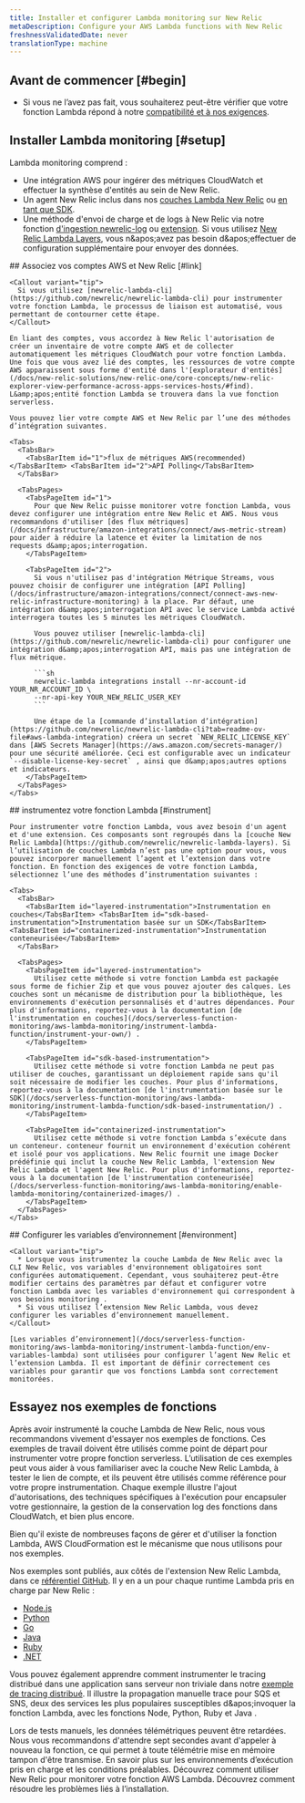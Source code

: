 ```yaml
---
title: Installer et configurer Lambda monitoring sur New Relic
metaDescription: Configure your AWS Lambda functions with New Relic
freshnessValidatedDate: never
translationType: machine
---
```


## Avant de commencer [#begin]

* Si vous ne l’avez pas fait, vous souhaiterez peut-être vérifier que votre fonction Lambda répond à notre [compatibilité et à nos exigences](/docs/serverless-function-monitoring/aws-lambda-monitoring/instrument-lambda-function/compatibility-requirement-lambda-monitoring).

## Installer Lambda monitoring [#setup]

Lambda monitoring comprend :

* Une intégration AWS pour ingérer des métriques CloudWatch et effectuer la synthèse d'entités au sein de New Relic.
* Un agent New Relic inclus dans nos [couches Lambda New Relic](https://github.com/newrelic/newrelic-lambda-layers) ou [en tant que SDK](/docs/serverless-function-monitoring/aws-lambda-monitoring/instrument-lambda-function/sdk-based-instrumentation).
* Une méthode d'envoi de charge et de logs à New Relic via notre fonction [d'ingestion newrelic-log](https://github.com/newrelic/aws-log-ingestion) ou [extension](https://github.com/newrelic/newrelic-lambda-extension). Si vous utilisez [New Relic Lambda Layers](https://github.com/newrelic/newrelic-lambda-layers), vous n&amp;apos;avez pas besoin d&amp;apos;effectuer de configuration supplémentaire pour envoyer des données.

<Steps>
  <Step>
    ## Associez vos comptes AWS et New Relic [#link]

    <Callout variant="tip">
      Si vous utilisez [newrelic-lambda-cli](https://github.com/newrelic/newrelic-lambda-cli) pour instrumenter votre fonction Lambda, le processus de liaison est automatisé, vous permettant de contourner cette étape.
    </Callout>

    En liant des comptes, vous accordez à New Relic l'autorisation de créer un inventaire de votre compte AWS et de collecter automatiquement les métriques CloudWatch pour votre fonction Lambda. Une fois que vous avez lié des comptes, les ressources de votre compte AWS apparaissent sous forme d'entité dans l'[explorateur d'entités](/docs/new-relic-solutions/new-relic-one/core-concepts/new-relic-explorer-view-performance-across-apps-services-hosts/#find). L&amp;apos;entité fonction Lambda se trouvera dans la vue fonction serverless.

    Vous pouvez lier votre compte AWS et New Relic par l’une des méthodes d’intégration suivantes.

    <Tabs>
      <TabsBar>
        <TabsBarItem id="1">flux de métriques AWS(recommended)</TabsBarItem> <TabsBarItem id="2">API Polling</TabsBarItem>
      </TabsBar>

      <TabsPages>
        <TabsPageItem id="1">
          Pour que New Relic puisse monitorer votre fonction Lambda, vous devez configurer une intégration entre New Relic et AWS. Nous vous recommandons d'utiliser [des flux métriques](/docs/infrastructure/amazon-integrations/connect/aws-metric-stream) pour aider à réduire la latence et éviter la limitation de nos requests d&amp;apos;interrogation.
        </TabsPageItem>

        <TabsPageItem id="2">
          Si vous n'utilisez pas d'intégration Métrique Streams, vous pouvez choisir de configurer une intégration [API Polling](/docs/infrastructure/amazon-integrations/connect/connect-aws-new-relic-infrastructure-monitoring) à la place. Par défaut, une intégration d&amp;apos;interrogation API avec le service Lambda activé interrogera toutes les 5 minutes les métriques CloudWatch.

          Vous pouvez utiliser [newrelic-lambda-cli](https://github.com/newrelic/newrelic-lambda-cli) pour configurer une intégration d&amp;apos;interrogation API, mais pas une intégration de flux métrique.

          ```sh
          newrelic-lambda integrations install --nr-account-id YOUR_NR_ACCOUNT_ID \
          --nr-api-key YOUR_NEW_RELIC_USER_KEY
          ```

          Une étape de la [commande d’installation d’intégration](https://github.com/newrelic/newrelic-lambda-cli?tab=readme-ov-file#aws-lambda-integration) créera un secret `NEW_RELIC_LICENSE_KEY` dans [AWS Secrets Manager](https://aws.amazon.com/secrets-manager/) pour une sécurité améliorée. Ceci est configurable avec un indicateur `--disable-license-key-secret` , ainsi que d&amp;apos;autres options et indicateurs.
        </TabsPageItem>
      </TabsPages>
    </Tabs>
  </Step>

  <Step>
    ## instrumentez votre fonction Lambda [#instrument]

    Pour instrumenter votre fonction Lambda, vous avez besoin d'un agent et d'une extension. Ces composants sont regroupés dans la [couche New Relic Lambda](https://github.com/newrelic/newrelic-lambda-layers). Si l’utilisation de couches Lambda n’est pas une option pour vous, vous pouvez incorporer manuellement l’agent et l’extension dans votre fonction. En fonction des exigences de votre fonction Lambda, sélectionnez l’une des méthodes d’instrumentation suivantes :

    <Tabs>
      <TabsBar>
        <TabsBarItem id="layered-instrumentation">Instrumentation en couches</TabsBarItem> <TabsBarItem id="sdk-based-instrumentation">Instrumentation basée sur un SDK</TabsBarItem> <TabsBarItem id="containerized-instrumentation">Instrumentation conteneurisée</TabsBarItem>
      </TabsBar>

      <TabsPages>
        <TabsPageItem id="layered-instrumentation">
          Utilisez cette méthode si votre fonction Lambda est packagée sous forme de fichier Zip et que vous pouvez ajouter des calques. Les couches sont un mécanisme de distribution pour la bibliothèque, les environnements d'exécution personnalisés et d'autres dépendances. Pour plus d'informations, reportez-vous à la documentation [de l'instrumentation en couches](/docs/serverless-function-monitoring/aws-lambda-monitoring/instrument-lambda-function/instrument-your-own/) .
        </TabsPageItem>

        <TabsPageItem id="sdk-based-instrumentation">
          Utilisez cette méthode si votre fonction Lambda ne peut pas utiliser de couches, garantissant un déploiement rapide sans qu'il soit nécessaire de modifier les couches. Pour plus d'informations, reportez-vous à la documentation [de l'instrumentation basée sur le SDK](/docs/serverless-function-monitoring/aws-lambda-monitoring/instrument-lambda-function/sdk-based-instrumentation/) .
        </TabsPageItem>

        <TabsPageItem id="containerized-instrumentation">
          Utilisez cette méthode si votre fonction Lambda s’exécute dans un conteneur. conteneur fournit un environnement d'exécution cohérent et isolé pour vos applications. New Relic fournit une image Docker prédéfinie qui inclut la couche New Relic Lambda, l'extension New Relic Lambda et l'agent New Relic. Pour plus d'informations, reportez-vous à la documentation [de l'instrumentation conteneurisée](/docs/serverless-function-monitoring/aws-lambda-monitoring/enable-lambda-monitoring/containerized-images/) .
        </TabsPageItem>
      </TabsPages>
    </Tabs>
  </Step>

  <Step>
    ## Configurer les variables d’environnement [#environment]

    <Callout variant="tip">
      * Lorsque vous instrumentez la couche Lambda de New Relic avec la CLI New Relic, vos variables d'environnement obligatoires sont configurées automatiquement. Cependant, vous souhaiterez peut-être modifier certains des paramètres par défaut et configurer votre fonction Lambda avec les variables d'environnement qui correspondent à vos besoins monitoring .
      * Si vous utilisez l’extension New Relic Lambda, vous devez configurer les variables d’environnement manuellement.
    </Callout>

    [Les variables d’environnement](/docs/serverless-function-monitoring/aws-lambda-monitoring/instrument-lambda-function/env-variables-lambda) sont utilisées pour configurer l’agent New Relic et l’extension Lambda. Il est important de définir correctement ces variables pour garantir que vos fonctions Lambda sont correctement monitorées.
  </Step>
</Steps>

## Essayez nos exemples de fonctions

Après avoir instrumenté la couche Lambda de New Relic, nous vous recommandons vivement d'essayer nos exemples de fonctions. Ces exemples de travail doivent être utilisés comme point de départ pour instrumenter votre propre fonction serverless. L’utilisation de ces exemples peut vous aider à vous familiariser avec la couche New Relic Lambda, à tester le lien de compte, et ils peuvent être utilisés comme référence pour votre propre instrumentation. Chaque exemple illustre l'ajout d'autorisations, des techniques spécifiques à l'exécution pour encapsuler votre gestionnaire, la gestion de la conservation log des fonctions dans CloudWatch, et bien plus encore.

Bien qu'il existe de nombreuses façons de gérer et d'utiliser la fonction Lambda, AWS CloudFormation est le mécanisme que nous utilisons pour nos exemples.

Nos exemples sont publiés, aux côtés de l'extension New Relic Lambda, dans ce [référentiel GitHub](https://github.com/newrelic/newrelic-lambda-extension). Il y en a un pour chaque runtime Lambda pris en charge par New Relic :

* [Node.js](https://github.com/newrelic/newrelic-lambda-extension/tree/main/examples/sam/node)
* [Python](https://github.com/newrelic/newrelic-lambda-extension/tree/main/examples/sam/python)
* [Go](https://github.com/newrelic/newrelic-lambda-extension/tree/main/examples/sam/go)
* [Java](https://github.com/newrelic/newrelic-lambda-extension/tree/main/examples/sam/java)
* [Ruby](https://github.com/newrelic/newrelic-lambda-extension/tree/main/examples/sam/ruby)
* [.NET](https://github.com/newrelic/newrelic-lambda-extension/tree/main/examples/sam/dotnet)

Vous pouvez également apprendre comment instrumenter le tracing distribué dans une application sans serveur non triviale dans notre [exemple de tracing distribué](https://github.com/newrelic/newrelic-lambda-extension/tree/main/examples/sam/distributedtracing). Il illustre la propagation manuelle trace pour SQS et SNS, deux des services les plus populaires susceptibles d&amp;apos;invoquer la fonction Lambda, avec les fonctions Node, Python, Ruby et Java .

<Callout variant="tip">
  Lors de tests manuels, les données télémétriques peuvent être retardées. Nous vous recommandons d'attendre sept secondes avant d'appeler à nouveau la fonction, ce qui permet à toute télémétrie mise en mémoire tampon d'être transmise.
</Callout>

<DocTiles>
  <DocTile title="Compatibility and requirement" path="/docs/serverless-function-monitoring/aws-lambda-monitoring/instrument-lambda-function/compatibility-requirement-lambda-monitoring">En savoir plus sur les environnements d’exécution pris en charge et les conditions préalables.</DocTile> <DocTile title="Data and UI" path="/docs/serverless-function-monitoring/aws-lambda-monitoring/ui-data/understand-lambda-monitoring-ui/">Découvrez comment utiliser New Relic pour monitorer votre fonction AWS Lambda.</DocTile> <DocTile title="Troubleshooting" path="/docs/serverless-function-monitoring/aws-lambda-monitoring/troubleshooting">Découvrez comment résoudre les problèmes liés à l’installation.</DocTile>
</DocTiles>